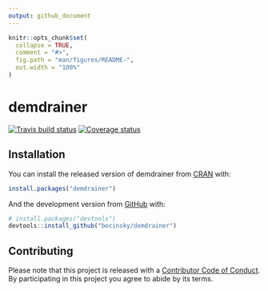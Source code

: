```yaml
---
output: github_document
---
```


<!-- README.md is generated from README.Rmd. Please edit that file -->

```r
knitr::opts_chunk$set(
  collapse = TRUE,
  comment = "#>",
  fig.path = "man/figures/README-",
  out.width = "100%"
)
```
# demdrainer

[![Travis build status](https://travis-ci.org/bocinsky/demdrainer.svg?branch=master)](https://travis-ci.org/bocinsky/demdrainer)
[![Coverage status](https://codecov.io/gh/bocinsky/demdrainer/branch/master/graph/badge.svg)](https://codecov.io/github/bocinsky/demdrainer?branch=master)

## Installation

You can install the released version of demdrainer from [CRAN](https://CRAN.R-project.org) with:

``` r
install.packages("demdrainer")
```

And the development version from [GitHub](https://github.com/) with:

``` r
# install.packages("devtools")
devtools::install_github("bocinsky/demdrainer")
```

## Contributing
Please note that this project is released with a [Contributor Code of Conduct](.github/CODE_OF_CONDUCT.md). By participating in this project you agree to abide by its terms.
